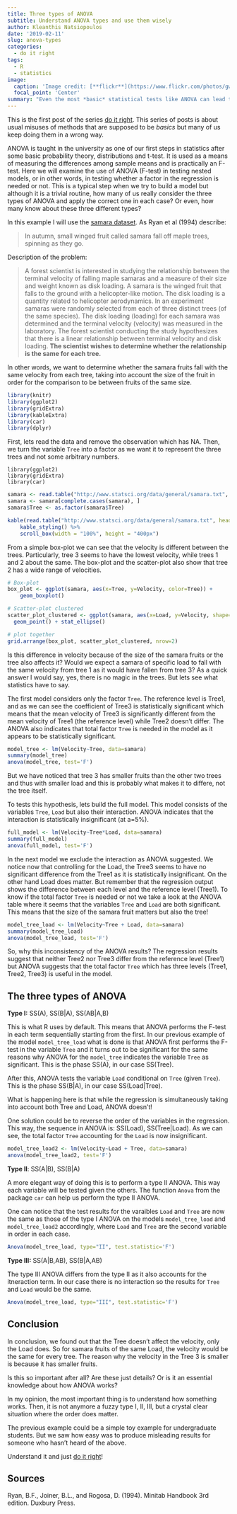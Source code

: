 ---
title: Three types of ANOVA
subtitle: Understand ANOVA types and use them wisely
author: Kleanthis Natsiopoulos
date: '2019-02-11'
slug: anova-types
categories:
  - do it right
tags:
  - R
  - statistics
image:
  caption: 'Image credit: [**flickr**](https://www.flickr.com/photos/gwendolyn_stansbury/13933085201/in/photostream/)'
  focal_point: 'Center'
summary: "Even the most *basic* statistical tests like ANOVA can lead to misleading results if we don't fully understand them. Example using samara, the maple tree fruit."
---

This is the first post of the series [do it right](/categories/do-it-right/). This series of posts is about usual misuses of methods that are supposed to be *basics* but many of us keep doing them in a wrong way.

ANOVA is taught in the university as one of our first steps in statistics after some basic probability theory, distributions and t-test. It is used as a means of measuring the differences among sample means and is practically an F-test. Here we will examine the use of ANOVA (F-test) in testing nested models, or in other words, in testing whether a factor in the regression is needed or not. This is a typical step when we try to build a model but although it is a trivial routine, how many of us really consider the three types of ANOVA and apply the correct one in each case? Or even, how many know about these three different types?

In this example I will use the [samara dataset](http://www.statsci.org/data/general/samara.txt). As Ryan et al (1994) describe:

> In autumn, small winged fruit called samara fall off maple trees, spinning as they go.

Description of the problem:

> A forest scientist is interested in studying the relationship between the terminal velocity of
falling maple samaras and a measure of their size and weight known as disk loading. A
samara is the winged fruit that falls to the ground with a helicopter-like motion. The disk
loading is a quantity related to helicopter aerodynamics. In an experiment samaras were
randomly selected from each of three distinct trees (of the same species). The disk loading
(loading) for each samara was determined and the terminal velocity (velocity) was measured
in the laboratory. The forest scientist conducting the study hypothesizes that there is a linear
relationship between terminal velocity and disk loading. **The scientist wishes to determine
whether the relationship is the same for each tree.**

In other words, we want to determine whether the samara fruits fall with the same velocity from each tree, taking into account the size of the fruit in order for the comparison to be between fruits of the same size.

```{r load-packages-hide, include=FALSE}
library(knitr)
library(ggplot2)
library(gridExtra)
library(kableExtra)
library(car)
library(dplyr)
```

First, lets read the data and remove the observation which has NA. Then, we turn the variable `Tree` into a factor as we want it to represent the three trees and not some arbitrary numbers.
```
library(ggplot2)
library(gridExtra)
library(car)
```

```{r read-data, echo=TRUE}
samara <- read.table("http://www.statsci.org/data/general/samara.txt", header=TRUE)
samara <- samara[complete.cases(samara), ]
samara$Tree <- as.factor(samara$Tree)
```

```{r show-data, echo=FALSE}
kable(read.table("http://www.statsci.org/data/general/samara.txt", header=TRUE)) %>% 
    kable_styling() %>% 
    scroll_box(width = "100%", height = "400px")
```

From a simple box-plot we can see that the velocity is different between the trees. Particularly,  tree 3 seems to have the lowest velocity, while trees 1 and 2 about the same. The box-plot and the scatter-plot also show that tree 2 has a wide range of velocities.

```{r}
# Box-plot
box_plot <- ggplot(samara, aes(x=Tree, y=Velocity, color=Tree)) +
    geom_boxplot()

# Scatter-plot clustered
scatter_plot_clustered <- ggplot(samara, aes(x=Load, y=Velocity, shape=Tree, color=Tree)) +
  geom_point() + stat_ellipse()

# plot together
grid.arrange(box_plot, scatter_plot_clustered, nrow=2)
```

Is this difference in velocity because of the size of the samara fruits or the tree also affects it? Would we expect a samara of specific load to fall with the same velocity from tree 1 as it would have fallen from tree 3? As a quick answer I would say, yes, there is no magic in the trees. But lets see what statistics have to say.

The first model considers only the factor `Tree`. The reference level is Tree1, and as we can see the coefficient of Tree3 is statistically significant which means that the mean velocity of Tree3 is significantly different from the mean velocity of Tree1 (the reference level) while Tree2 doesn't differ. The ANOVA also indicates that total factor `Tree` is needed in the model as it appears to be statistically significant.
```{r}
model_tree <- lm(Velocity~Tree, data=samara)
summary(model_tree)
anova(model_tree, test='F')
```

But we have noticed that tree 3 has smaller fruits than the other two trees and thus with smaller load and this is probably what makes it to differe, not the tree itself.

To tests this hypothesis, lets build the full model. This model consists of the variables `Tree`, `Load` but also their interaction. ANOVA indicates that the interaction is statistically insignificant (at a=5%).
```{r}
full_model <- lm(Velocity~Tree*Load, data=samara)
summary(full_model)
anova(full_model, test='F')
```

In the next model we exclude the interaction as ANOVA suggested. We notice now that controlling for the Load, the Tree3 seems to have no significant difference from the Tree1 as it is statistically insignificant. On the other hand Load does matter. But remember that the regression output shows the difference between each level and the reference level (Tree1). To know if the total factor `Tree` is needed or not we take a look at the ANOVA table where it seems that the variables `Tree` and `Load` are both significant. This means that the size of the samara fruit matters but also the tree!
```{r}
model_tree_load <- lm(Velocity~Tree + Load, data=samara)
summary(model_tree_load)
anova(model_tree_load, test='F')
```

So, why this inconsistency of the ANOVA results? The regression results suggest that neither Tree2 nor Tree3 differ from the reference level (Tree1) but ANOVA suggests that the total factor `Tree` which has three levels (Tree1, Tree2, Tree3) is useful in the model.

## The three types of ANOVA

**Type I:** SS(A), SS(B|A), SS(AB|A,B)

This is what R uses by default. This means that ANOVA performs the F-test in each term sequentially starting from the first. In our previous example of the model `model_tree_load` what is done is that ANOVA first performs the F-test in the variable `Tree` and it turns out to be significant for the same reasons why ANOVA for the `model_tree` indicates the variable `Tree` as significant. This is the phase SS(A), in our case SS(Tree).

After this, ANOVA tests the variable `Load` conditional on `Tree` (given `Tree`). This is the phase SS(B|A), in our case SS(Load|Tree).

What is happening here is that while the regression is simultaneously taking into account both Tree and Load, ANOVA doesn't!

One solution could be to reverse the order of the variables in the regression. This way, the sequence in ANOVA is: SS(Load), SS(Tree|Load). As we can see, the total factor `Tree` accounting for the `Load` is now insignificant.

```{r}
model_tree_load2 <- lm(Velocity~Load + Tree, data=samara)
anova(model_tree_load2, test='F')
```

**Type II**: SS(A|B), SS(B|A)

A more elegant way of doing this is to perform a type II ANOVA. This way each variable will be tested given the others. The function `Anova` from the package `car` can help us perform the type II ANOVA.

One can notice that the test results for the varaibles `Load` and `Tree` are now the same as those of the type I ANOVA on the models `model_tree_load` and `model_tree_load2` accordingly, where `Load` and `Tree` are the second variable in order in each case.
```{r}
Anova(model_tree_load, type="II", test.statistic='F')
```

**Type III:** SS(A|B,AB), SS(B|A,AB)

The type III ANOVA differs from the type II as it also accounts for the itneraction term. In our case there is no interaction so the results for `Tree` and `Load` would be the same.
```{r}
Anova(model_tree_load, type="III", test.statistic='F')
```

## Conclusion
In conclusion, we found out that the Tree doesn't affect the velocity, only the Load does. So for samara fruits of the same Load, the velocity would be the same for every tree. The reason why the velocity in the Tree 3 is smaller is because it has smaller fruits.

Is this so important after all? Are these just details? Or is it an essential knowledge about how ANOVA works?

In my opinion, the most important thing is to understand how something works. Then, it is not anymore a fuzzy type I, II, III, but a crystal clear situation where the order does matter.

The previous example could be a simple toy example for undergraduate students. But we saw how easy was to produce misleading results for someone who hasn't heard of the above.

Understand it and just [do it right](/categories/do-it-right/)!

## Sources
Ryan, B.F., Joiner, B.L., and Rogosa, D. (1994). Minitab Handbook 3rd edition. Duxbury Press.
